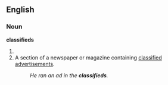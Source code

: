 == English ==
===Noun===
'''classifieds'''
# {{plural of|[[classified]]}}
# A section of a newspaper or magazine containing [[classified advertisement]]s.
#: ''He ran an ad in the '''classifieds'''.''
